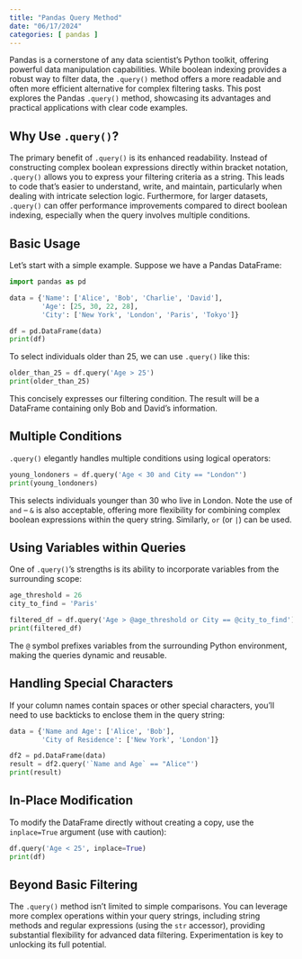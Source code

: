 ```yaml
---
title: "Pandas Query Method"
date: "06/17/2024"
categories: [ pandas ]
---
```



Pandas is a cornerstone of any data scientist's Python toolkit, offering powerful data manipulation capabilities.  While boolean indexing provides a robust way to filter data, the `.query()` method offers a more readable and often more efficient alternative for complex filtering tasks. This post explores the Pandas `.query()` method, showcasing its advantages and practical applications with clear code examples.


##  Why Use `.query()`?

The primary benefit of `.query()` is its enhanced readability.  Instead of constructing complex boolean expressions directly within bracket notation, `.query()` allows you to express your filtering criteria as a string.  This leads to code that's easier to understand, write, and maintain, particularly when dealing with intricate selection logic.  Furthermore, for larger datasets, `.query()` can offer performance improvements compared to direct boolean indexing, especially when the query involves multiple conditions.


##  Basic Usage

Let's start with a simple example. Suppose we have a Pandas DataFrame:

```python
import pandas as pd

data = {'Name': ['Alice', 'Bob', 'Charlie', 'David'],
        'Age': [25, 30, 22, 28],
        'City': ['New York', 'London', 'Paris', 'Tokyo']}

df = pd.DataFrame(data)
print(df)
```

To select individuals older than 25, we can use `.query()` like this:


```python
older_than_25 = df.query('Age > 25')
print(older_than_25)
```

This concisely expresses our filtering condition.  The result will be a DataFrame containing only Bob and David's information.


##  Multiple Conditions

`.query()` elegantly handles multiple conditions using logical operators:

```python
young_londoners = df.query('Age < 30 and City == "London"')
print(young_londoners)
```

This selects individuals younger than 30 who live in London.  Note the use of `and` –  `&` is also acceptable, offering more flexibility for combining complex boolean expressions within the query string.  Similarly, `or` (or `|`) can be used.


##  Using Variables within Queries

One of `.query()`'s strengths is its ability to incorporate variables from the surrounding scope:

```python
age_threshold = 26
city_to_find = 'Paris'

filtered_df = df.query('Age > @age_threshold or City == @city_to_find')
print(filtered_df)
```

The `@` symbol prefixes variables from the surrounding Python environment, making the queries dynamic and reusable.


##  Handling Special Characters

If your column names contain spaces or other special characters, you'll need to use backticks to enclose them in the query string:

```python
data = {'Name and Age': ['Alice', 'Bob'],
        'City of Residence': ['New York', 'London']}

df2 = pd.DataFrame(data)
result = df2.query('`Name and Age` == "Alice"')
print(result)
```


##  In-Place Modification

To modify the DataFrame directly without creating a copy, use the `inplace=True` argument (use with caution):

```python
df.query('Age < 25', inplace=True)
print(df)
```



##  Beyond Basic Filtering

The `.query()` method isn't limited to simple comparisons.  You can leverage more complex operations within your query strings, including string methods and regular expressions (using the `str` accessor), providing substantial flexibility for advanced data filtering.  Experimentation is key to unlocking its full potential.

